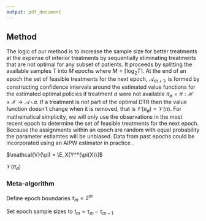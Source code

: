 ```yaml
---
output: pdf_document
---
```


## Method

The logic of our method is to increase the sample size for better treatments at 
the expense of inferior treatments by sequentially eliminating treatments that 
are not optimal for any subset of patients. It proceeds by splitting the available samples $T$ into $M$ epochs where 
$M = \lceil\log_2{T}\rceil$. At the end of an epoch the set of feasible treatments for the next epoch, $\mathcal{A}_{m + 1}$,
is formed by constructing confidence intervals around the estimated value functions for the estimated optimal policies
if treatment $a$ were not available $\pi_{\not a} = \pi: \mathcal{H} \times \mathcal{X} \to \mathcal{A} \, \backslash \, a$.
If a treatment is *not* part of the optimal DTR then the value function doesn't change when it is removed, that is $\mathcal{V}(\pi_{\not a}) = \mathcal{V}(\pi)$. For mathematical simplicity, we will only use the observations in the most recent epoch to determine the set of feasible treatments for the next epoch. Because the assignments within an epoch are random with equal probability the parameter estiamtes will be unbiased. Data from past epochs could be incorporated using an AIPW estimator in practice \citep{robins1994estimation, zhong2021aipw}.

$\mathcal{V}(\pi) = \E_X[Y^*(\pi(X))]$

$\mathcal{V}(\pi_{\not a})$


### Meta-algorithm


\begin{algorithm}[H]
\SetAlgoVlined
\KwIn{Sample size $N$, Treatment arms $[K]$}
\SetKwFunction{FindDominatedArms}{FindDominatedArms}
\SetKwFunction{WithinEpochRandomization}{WithinEpochRandomization}

Set the number of epochs $M = \lceil \log_2{K} \rceil$

Set active arm set $\mathcal{A}_1 = [K]$

 \For{$m = 1, \ldots, M$}{
  Assign patients to $a \in \mathcal{A}_m$ using \WithinEpochRandomization 
  
Update active arm set $\mathcal{A}_{m + 1} = \mathcal{A}_m \, \backslash$ \FindDominatedArms{$\mathcal{A}_m, \, \mathcal{H}_t$}
  
 }
 \caption{Contextual Drop the Loser Meta-algorithm}
\end{algorithm}


Define epoch boundaries $\tau_m = 2^m$

Set epoch sample sizes to $t_m = \tau_m - \tau_{m - 1}$
